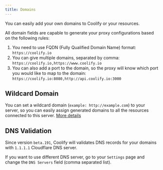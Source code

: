 ```yaml
---
title: Domains
---
```


You can easily add your own domains to Coolify or your resources.

All domain fields are capable to generate your proxy configurations based on the following rules:

1. You need to use FQDN (Fully Qualified Domain Name) format: `https://coolify.io`
2. You can give multiple domains, separated by comma: `https://coolify.io,https://www.coolify.io`
3. You can also add a port to the domain, so the proxy will know which port you would like to map to the domain: `https://coolify.io:8080,http://api.coolify.io:3000`


## Wildcard Domain

You can set a wildcard domain (`example: http://example.com`) to your server, so you can easily assign generated domains to all the resources connected to this server. [More details](/servers#wildcard-domain)

## DNS Validation

Since version `beta.191`, Coolify will validates DNS records for your domains with `1.1.1.1` Cloudflare DNS server.

If you want to use different DNS server, go to your `Settings` page and change the `DNS Servers` field (comma separated list).